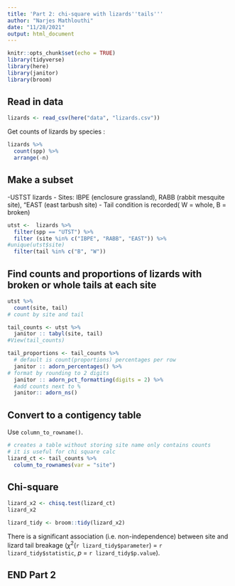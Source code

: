 ```yaml
---
title: 'Part 2: chi-square with lizards''tails'''
author: "Narjes Mathlouthi"
date: "11/28/2021"
output: html_document
---
```


```r
knitr::opts_chunk$set(echo = TRUE)
library(tidyverse)
library(here)
library(janitor)
library(broom)

```

## Read in data

```r
lizards <- read_csv(here("data", "lizards.csv"))
```

Get counts of lizards by species :

```r

lizards %>% 
  count(spp) %>% 
  arrange(-n)
```


## Make a subset 

-USTST lizards
- Sites: IBPE (enclosure grassland), RABB (rabbit mesquite site), "EAST (east tarbush site)
- Tail condition is recorded( W = whole, B = broken)
```r
utst <-  lizards %>% 
  filter(spp == "UTST") %>% 
  filter (site %in% c("IBPE", "RABB", "EAST")) %>% 
#unique(utst$site)
  filter(tail %in% c("B", "W"))
```

## Find counts and  proportions of lizards with broken or whole tails at each site

```r
utst %>% 
  count(site, tail)
# count by site and tail
```


```r
tail_counts <- utst %>% 
  janitor :: tabyl(site, tail)
#View(tail_counts)

tail_proportions <- tail_counts %>% 
  # default is count(proportions) percentages per row
  janitor :: adorn_percentages() %>% 
# format by rounding to 2 digits
  janitor :: adorn_pct_formatting(digits = 2) %>% 
  #add counts next to %
  janitor:: adorn_ns()
```


## Convert to a contigency table 

Use `column_to_rowname()`. 

```r

# creates a table without storing site name only contains counts
# it is useful for chi square calc
lizard_ct <- tail_counts %>% 
  column_to_rownames(var = "site")


```

## Chi-square

```r
lizard_x2 <- chisq.test(lizard_ct)
lizard_x2

lizard_tidy <- broom::tidy(lizard_x2)

```

There is a significant association (i.e. non-independence) between site and lizard tail breakage ($\chi$^2^(`r lizard_tidy$parameter`) =  `r lizard_tidy$statistic`, *p* = `r lizard_tidy$p.value`).


## END Part 2
